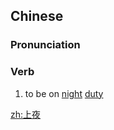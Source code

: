 ==Chinese==
{{zh-forms}}

===Pronunciation===
{{zh-pron
|m=shàngyè
|c=soeng5 je6
|cat=v
}}

===Verb===
{{zh-verb}}

# to be on [[night]] [[duty]]

[[zh:上夜]]